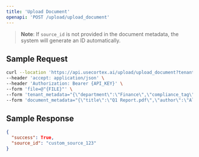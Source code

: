 ```yaml
---
title: 'Upload Document'
openapi: 'POST /upload/upload_document'
---
```


> **Note**: If `source_id` is not provided in the document metadata, the system will generate an ID automatically.

## Sample Request

```bash
curl --location 'https://api.usecortex.ai/upload/upload_document?tenant_id={TENANT_ID}&sub_tenant_id={SUB_TENANT_ID}' \
--header 'accept: application/json' \
--header 'Authorization: Bearer {API_KEY}' \
--form 'file=@"{FILE}"' \
--form 'tenant_metadata="{\"department\":\"Finance\",\"compliance_tag\":\"GDPR\"}"' \
--form 'document_metadata="{\"title\":\"Q1 Report.pdf\",\"author\":\"Alice Smith\",\"source_id\":\"custom_source_123\"}"'
```

## Sample Response

```json
{
  "success": True,
  "source_id": "custom_source_123"
}
```

